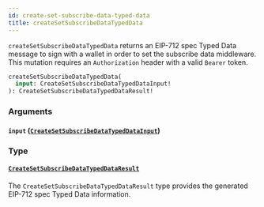 ```yaml
---
id: create-set-subscribe-data-typed-data
title: createSetSubscribeDataTypedData
---
```



`createSetSubscribeDataTypedData` returns an EIP-712 spec Typed Data message to sign with a wallet in order to set the subscribe data middleware. This mutation requires an `Authorization` header with a valid `Bearer` token.

```graphql
createSetSubscribeDataTypedData(
  input: CreateSetSubscribeDataTypedDataInput!
): CreateSetSubscribeDataTypedDataResult!
```


### Arguments

#### `input` ([`CreateSetSubscribeDataTypedDataInput`](/reference/inputs/create-set-subscribe-data-typed-data-input))




### Type

#### [`CreateSetSubscribeDataTypedDataResult`](/reference/objects/create-set-subscribe-data-typed-data-result) 

The `CreateSetSubscribeDataTypedDataResult` type provides the generated EIP-712 spec Typed Data information.




